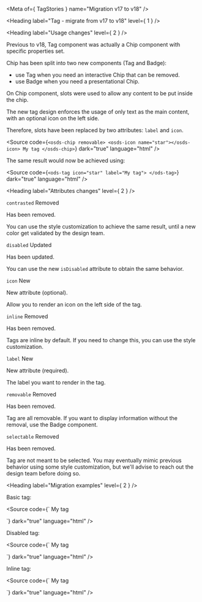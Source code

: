 
<Meta of={ TagStories } name="Migration v17 to v18" />

<Heading label="Tag - migrate from v17 to v18" level={ 1 } />

<Heading label="Usage changes" level={ 2 } />

Previous to v18, Tag component was actually a Chip component with specific properties set.

Chip has been split into two new components (Tag and Badge):
- use Tag when you need an interactive Chip that can be removed.
- use Badge when you need a presentational Chip.

On Chip component, slots were used to allow any content to be put inside the chip.

The new tag design enforces the usage of only text as the main content, with an optional icon on the left side.

Therefore, slots have been replaced by two attributes: `label` and `icon`.

<Source code={`
<osds-chip removable>
  <osds-icon name="star"></osds-icon>
  My tag
</osds-chip>
`}
        dark="true"
        language="html" />

The same result would now be achieved using:

<Source code={`
<ods-tag icon="star"
         label="My tag">
</ods-tag>
`}
        dark="true"
        language="html" />

<Heading label="Attributes changes" level={ 2 } />

`contrasted` <Badge color="critical" size="sm">Removed</Badge>

Has been removed.

You can use the style customization to achieve the same result, until a new color get validated by the design team.

`disabled` <Badge color="information" size="sm">Updated</Badge>

Has been updated.

You can use the new `isDisabled` attribute to obtain the same behavior.

`icon` <Badge color="success" size="sm">New</Badge>

New attribute (optional).

Allow you to render an icon on the left side of the tag.

`inline` <Badge color="critical" size="sm">Removed</Badge>

Has been removed.

Tags are inline by default. If you need to change this, you can use the style customization.

`label` <Badge color="success" size="sm">New</Badge>

New attribute (required).

The label you want to render in the tag.

`removable` <Badge color="critical" size="sm">Removed</Badge>

Has been removed.

Tag are all removable. If you want to display information without the removal, use the Badge component.

`selectable` <Badge color="critical" size="sm">Removed</Badge>

Has been removed.

Tag are not meant to be selected.
You may eventually mimic previous behavior using some style customization,
but we'll advise to reach out the design team before doing so.

<Heading label="Migration examples" level={ 2 } />

Basic tag:

<Source code={`
<osds-chip>
  My tag
</osds-chip>

<!-- is now -->

<ods-tag label="My tag">
</ods-tag>
`}
        dark="true"
        language="html" />

Disabled tag:

<Source code={`
<osds-chip disabled>
  My tag
</osds-chip>

<!-- is now -->

<ods-tag label="My tag" is-disabled>
</ods-tag>
`}
        dark="true"
        language="html" />

Inline tag:

<Source code={`
<osds-chip inline>
  My tag
</osds-chip>

<!-- is now -->

<ods-tag label="My tag">
</ods-tag>
`}
        dark="true"
        language="html" />
